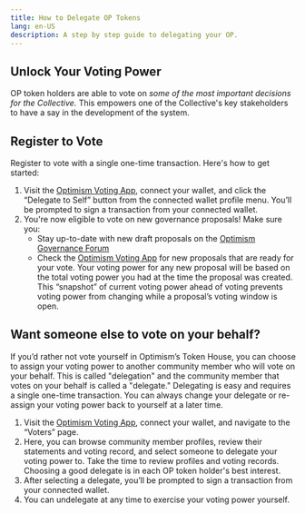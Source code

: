```yaml
---
title: How to Delegate OP Tokens
lang: en-US
description: A step by step guide to delegating your OP.
---
```


## **Unlock Your Voting Power**

OP token holders are able to vote on *some of the most important decisions for the Collective.* This empowers one of the Collective's key stakeholders to have a say in the development of the system.

## **Register to Vote**

Register to vote with a single one-time transaction. Here's how to get started:

1. Visit the [Optimism Voting App](https://vote.optimism.io/), connect your wallet, and click the “Delegate to Self” button from the connected wallet profile menu. You’ll be prompted to sign a transaction from your connected wallet.
2. You're now eligible to vote on new governance proposals! Make sure you:
    - Stay up-to-date with new draft proposals on the [Optimism Governance Forum](https://gov.optimism.io/)
    - Check the [Optimism Voting App](https://vote.optimism.io/proposals) for new proposals that are ready for your vote. Your voting power for any new proposal will be based on the total voting power you had at the time the proposal was created. This “snapshot” of current voting power ahead of voting prevents voting power from changing while a proposal’s voting window is open.

## **Want someone else to vote on your behalf?**

If you’d rather not vote yourself in Optimism’s Token House, you can choose to assign your voting power to another community member who will vote on your behalf. This is called "delegation" and the community member that votes on your behalf is called a "delegate." Delegating is easy and requires a single one-time transaction. You can always change your delegate or re-assign your voting power back to yourself at a later time.

1. Visit the [Optimism Voting App](https://vote.optimism.io/), connect your wallet, and navigate to the “Voters” page.
2. Here, you can browse community member  profiles, review their statements and voting record, and select someone to delegate your voting power to. Take the time to review  profiles and voting records. Choosing a good delegate is in each OP token holder's best interest.
3. After selecting a delegate, you’ll be prompted to sign a transaction from your connected wallet.
4. You can undelegate at any time to exercise your voting power yourself.
